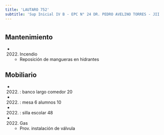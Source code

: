 ```yaml
---
title: 'LAUTARO 752'
subtitle: 'Sup Inicial IV B - EPC N° 24 DR. PEDRO AVELINO TORRES - JII N° 03/11° - ESC. DE MUSICA N° 07'
---
```


#


## Mantenimiento

*  (2022) Incendio 
    + Reposición de mangueras en hidrantes


## Mobiliario

*  (2022) : banco largo comedor 20 

*  (2022) : mesa 6 alumnos 10 

*  (2022) : silla escolar 48 




*  (2022) Gas 
    + Prov.  instalación de válvula



